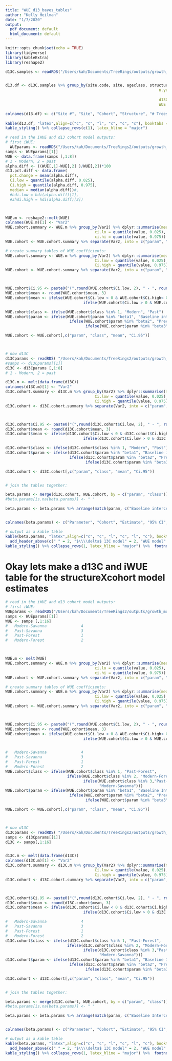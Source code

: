 ```yaml
---
title: "WUE_d13_bayes_tables"
author: "Kelly Heilman"
date: "1/7/2020"
output:
  pdf_document: default
  html_document: default
---
```


```r
knitr::opts_chunk$set(echo = TRUE)
library(tidyverse)
library(kableExtra)
library(reshape2)

```


```r
d13C.samples <- readRDS("/Users/kah/Documents/TreeRings/outputs/growth_model/iWUE_MAP_TMAX_dbh_cohort/full.iso_v3.rds")


d13.df <- d13C.samples %>% group_by(site.code, site, ageclass, structure) %>% summarise(n.tree =length(unique(ID)),
                                                                   n.year =length(unique(year)),
                                                                   
                                                                   d13C = round(mean(Cor.d13C.suess), 2),
                                                                   WUE = round(mean(iWUE), 2))

colnames(d13.df) <- c("Site #", "Site", "Cohort", "Structure", "# Trees", "# Years", "$\\dot{m}_1$",  "Average iWUE")
  
kable(d13.df, "latex",align=c("c", "c", "l", "c", "c", "c"), booktabs = T, caption = "Stable Isotope samples", col.names = c("Site Number", "Site", "Cohort", "Structure", "Number of Trees", "Number of Years", "$\\delta^{13}C$",  "Average iWUE"), escape = FALSE) %>%
kable_styling() %>% collapse_rows(c(1), latex_hline = "major") 
```



```r
# read in the iWUE and d13 cohort model outputs:
# first iWUE:
  WUEparams <- readRDS("/Users/kah/Documents/TreeRings2/outputs/growth_model/iWUE_MAP_TMAX_dbh_cohort/samps.iWUE_age.cohort.re_struct_cohort_scaled_dataset_v4.rds")
samps <- WUEparams[[1]]
WUE <- data.frame(samps [,1:8])
# 1 - Modern, 2 = past
alpha.diff <- ((WUE[,1]-WUE[,2] )/WUE[,2])*100
d13.pct.diff <- data.frame(
  pct.change = mean(alpha.diff),
  Ci.low = quantile(alpha.diff, 0.025), 
  Ci.high = quantile(alpha.diff, 0.975), 
  median = median(alpha.diff))#, 
  #hdi.low = hdi(alpha.diff)[1], 
  #3hdi.high = hdi(alpha.diff)[2])



WUE.m <- reshape2::melt(WUE)
colnames(WUE.m)[1] <- "Var2"
WUE.cohort.summary <- WUE.m %>% group_by(Var2) %>% dplyr::summarise(mean = mean(value), 
                                       ci.lo = quantile(value, 0.025), 
                                       ci.hi = quantile(value, 0.975))
WUE.cohort <- WUE.cohort.summary %>% separate(Var2, into = c("param", "class"))

# create summary tables of WUE coefficients:
WUE.cohort.summary <- WUE.m %>% group_by(Var2) %>% dplyr::summarise(mean = mean(value), 
                                       Ci.low = quantile(value, 0.025), 
                                       Ci.high = quantile(value, 0.975))
WUE.cohort <- WUE.cohort.summary %>% separate(Var2, into = c("param", "class"))



WUE.cohort$Ci.95 <- paste0("(",round(WUE.cohort$Ci.low, 2), " - ", round(WUE.cohort$Ci.high, 2), ")")
WUE.cohort$mean <- round(WUE.cohort$mean, 3)
WUE.cohort$mean <- ifelse(WUE.cohort$Ci.low < 0 & WUE.cohort$Ci.high< 0, paste(WUE.cohort$mean, "*"),
                                  ifelse(WUE.cohort$Ci.low > 0 & WUE.cohort$Ci.high > 0, paste(WUE.cohort$mean, "*"), WUE.cohort$mean))

WUE.cohort$class <- ifelse(WUE.cohort$class %in% 1, "Modern", "Past")
WUE.cohort$param <- ifelse(WUE.cohort$param %in% "beta1", "Baseline intercept", 
                            ifelse(WUE.cohort$param %in% "beta2", "Precip",
                                   ifelse(WUE.cohort$param %in% "beta3", "June Tmax","DBH")))

WUE.cohort <- WUE.cohort[,c("param", "class", "mean", "Ci.95")]



# now d13C
d13Cparams <- readRDS( "/Users/kah/Documents/TreeRings2/outputs/growth_model/iWUE_MAP_TMAX_dbh_cohort/samps.d13_ageclass_struct_cohort_scaled_dataset_v4.rds")
#samps <- d13Cparams[[1]]
d13C <- d13Cparams [,1:8]
# 1 - Modern, 2 = past

d13C.m <- melt(data.frame(d13C))
colnames(d13C.m)[1] <- "Var2"
d13C.cohort.summary <- d13C.m %>% group_by(Var2) %>% dplyr::summarise(mean = mean(value), 
                                       Ci.low = quantile(value, 0.025), 
                                       Ci.high = quantile(value, 0.975))
d13C.cohort <- d13C.cohort.summary %>% separate(Var2, into = c("param", "class"))



d13C.cohort$Ci.95 <- paste0("(",round(d13C.cohort$Ci.low, 2), " - ", round(d13C.cohort$Ci.high, 2), ")")
d13C.cohort$mean <- round(d13C.cohort$mean, 3)
d13C.cohort$mean <- ifelse(d13C.cohort$Ci.low < 0 & d13C.cohort$Ci.high< 0, paste(d13C.cohort$mean, "*"),
                                  ifelse(d13C.cohort$Ci.low > 0 & d13C.cohort$Ci.high > 0, paste(d13C.cohort$mean, "*"), d13C.cohort$mean))

d13C.cohort$class <- ifelse(d13C.cohort$class %in% 1, "Modern", "Past")
d13C.cohort$param <- ifelse(d13C.cohort$param %in% "beta1", "Baseline intercept", 
                            ifelse(d13C.cohort$param %in% "beta2", "Precip",
                                   ifelse(d13C.cohort$param %in% "beta3", "June Tmax","DBH")))

d13C.cohort <- d13C.cohort[,c("param", "class", "mean", "Ci.95")]


# join the tables together:

beta.params <- merge(d13C.cohort, WUE.cohort, by = c("param", "class"))
#beta.params[is.na(beta.params)] <- " "

beta.params <- beta.params %>% arrange(match(param, c("Baseline intercept","Precip", "June Tmax", "DBH")), desc(class))


colnames(beta.params) <- c("Parameter", "Cohort", "Estimate", "95% CI", "Estimate", "95% CI")

# output as a kable table
kable(beta.params, "latex",align=c("c", "c", "l", "c", "l", "c"), booktabs = T, caption = "Parameter Estimates and Model Fit") %>%
  add_header_above(c(" " = 2, "$\\\\delta$ 13C model" = 2, "WUE model" = 2), escape =FALSE) %>%
kable_styling() %>% collapse_rows(1, latex_hline = "major") %>%  footnote(symbol = c("95% CI does not contain zero"), footnote_as_chunk = T)
```

# Okay lets make a d13C and iWUE table for the structureXcohort model estimates

```r
# read in the iWUE and d13 cohort model outputs:
# first iWUE:
WUEparams <- readRDS("/Users/kah/Documents/TreeRings2/outputs/growth_model/iWUE_MAP_TMAX_dbh_cohort/samps.iWUE_struct.cohort.re_struct_cohort_scaled_dataset_v4.rds")
samps <- WUEparams[[1]]
WUE <- samps [,1:16]
#   Modern-Savanna               4
#   Past-Savanna                 3
#   Past-Forest                  1
#   Modern-Forest                2



WUE.m <- melt(WUE)
WUE.cohort.summary <- WUE.m %>% group_by(Var2) %>% dplyr::summarise(mean = mean(value), 
                                       ci.lo = quantile(value, 0.025), 
                                       ci.hi = quantile(value, 0.975))
WUE.cohort <- WUE.cohort.summary %>% separate(Var2, into = c("param", "class"))

# create summary tables of WUE coefficients:
WUE.cohort.summary <- WUE.m %>% group_by(Var2) %>% dplyr::summarise(mean = mean(value), 
                                       Ci.low = quantile(value, 0.025), 
                                       Ci.high = quantile(value, 0.975))
WUE.cohort <- WUE.cohort.summary %>% separate(Var2, into = c("param", "class"))



WUE.cohort$Ci.95 <- paste0("(",round(WUE.cohort$Ci.low, 2), " - ", round(WUE.cohort$Ci.high, 2), ")")
WUE.cohort$mean <- round(WUE.cohort$mean, 3)
WUE.cohort$mean <- ifelse(WUE.cohort$Ci.low < 0 & WUE.cohort$Ci.high< 0, paste(WUE.cohort$mean, "*"),
                                  ifelse(WUE.cohort$Ci.low > 0 & WUE.cohort$Ci.high > 0, paste(WUE.cohort$mean, "*"), WUE.cohort$mean))


#   Modern-Savanna               4
#   Past-Savanna                 3
#   Past-Forest                  1
#   Modern-Forest                2
WUE.cohort$class <- ifelse(WUE.cohort$class %in% 1, "Past-Forest", 
                           ifelse(WUE.cohort$class %in% 2, "Modern-Forest", 
                                  ifelse(WUE.cohort$class %in% 3,"Past-Savanna",
                                         "Modern-Savanna")))
WUE.cohort$param <- ifelse(WUE.cohort$param %in% "beta1", "Baseline Intercept", 
                            ifelse(WUE.cohort$param %in% "beta2", "Precip",
                                   ifelse(WUE.cohort$param %in% "beta3", "June Tmax","DBH")))

WUE.cohort <- WUE.cohort[,c("param", "class", "mean", "Ci.95")]



# now d13C
d13Cparams <- readRDS( "/Users/kah/Documents/TreeRings2/outputs/growth_model/iWUE_MAP_TMAX_dbh_cohort/samps.d13_struct.cohort_struct_cohort_scaled_dataset_v4.rds")
samps <- d13Cparams[[1]]
d13C <- samps[,1:16]


d13C.m <- melt(data.frame(d13C))
colnames(d13C.m)[1] <- "Var2"
d13C.cohort.summary <- d13C.m %>% group_by(Var2) %>% dplyr::summarise(mean = mean(value), 
                                       Ci.low = quantile(value, 0.025), 
                                       Ci.high = quantile(value, 0.975))
d13C.cohort <- d13C.cohort.summary %>% separate(Var2, into = c("param", "class"))



d13C.cohort$Ci.95 <- paste0("(",round(d13C.cohort$Ci.low, 2), " - ", round(d13C.cohort$Ci.high, 2), ")")
d13C.cohort$mean <- round(d13C.cohort$mean, 3)
d13C.cohort$mean <- ifelse(d13C.cohort$Ci.low < 0 & d13C.cohort$Ci.high< 0, paste(d13C.cohort$mean, "*"),
                                  ifelse(d13C.cohort$Ci.low > 0 & d13C.cohort$Ci.high > 0, paste(d13C.cohort$mean, "*"), d13C.cohort$mean))

#   Modern-Savanna               4
#   Past-Savanna                 3
#   Past-Forest                  1
#   Modern-Forest                2
d13C.cohort$class <- ifelse(d13C.cohort$class %in% 1, "Past-Forest", 
                           ifelse(d13C.cohort$class %in% 2, "Modern-Forest", 
                                  ifelse(d13C.cohort$class %in% 3,"Past-Savanna",
                                         "Modern-Savanna")))
d13C.cohort$param <- ifelse(d13C.cohort$param %in% "beta1", "Baseline Intercept", 
                            ifelse(d13C.cohort$param %in% "beta2", "Precip",
                                   ifelse(d13C.cohort$param %in% "beta3", "June Tmax","DBH")))

d13C.cohort <- d13C.cohort[,c("param", "class", "mean", "Ci.95")]


# join the tables together:

beta.params <- merge(d13C.cohort, WUE.cohort, by = c("param", "class"))
#beta.params[is.na(beta.params)] <- " "

beta.params <- beta.params %>% arrange(match(param, c("Baseline Intercept","Precip", "June Tmax", "DBH")), desc(class))


colnames(beta.params) <- c("Parameter", "Cohort", "Estimate", "95% CI", "Estimate", "95% CI")

# output as a kable table
kable(beta.params, "latex",align=c("c", "c", "l", "c", "l", "c"), booktabs = T, caption = "Parameter Estimates and Model Fit") %>%
  add_header_above(c(" " = 2, "$\\\\delta$ 13C model" = 2, "WUE model" = 2), escape =FALSE) %>%
kable_styling() %>% collapse_rows(1, latex_hline = "major") %>%  footnote(symbol = c("95% CI does not contain zero"), footnote_as_chunk = T)
```

